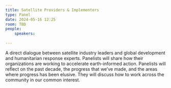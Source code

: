 ```yaml
---
title: Satellite Providers & Implementers
type: Panel
date: 2024-05-16 12:25
room: TBD
people:
    speakers:
        
---
```

A direct dialogue between satellite industry leaders and global development and humanitarian response experts. Panelists will share how their organizations are working to accelerate earth-informed action. Panelists will reflect on the past decade, the progress that we’ve made, and the areas where progress has been elusive. They will discuss how to work across the community in our common interest.
